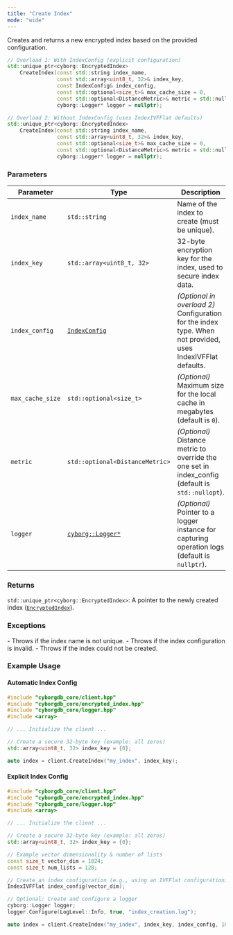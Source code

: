 ```yaml
---
title: "Create Index"
mode: "wide"
---
```


Creates and returns a new encrypted index based on the provided configuration.

```cpp
// Overload 1: With IndexConfig (explicit configuration)
std::unique_ptr<cyborg::EncryptedIndex> 
    CreateIndex(const std::string index_name,
                const std::array<uint8_t, 32>& index_key,
                const IndexConfig& index_config,
                const std::optional<size_t>& max_cache_size = 0,
                const std::optional<DistanceMetric>& metric = std::nullopt,
                cyborg::Logger* logger = nullptr);

// Overload 2: Without IndexConfig (uses IndexIVFFlat defaults)
std::unique_ptr<cyborg::EncryptedIndex> 
    CreateIndex(const std::string index_name,
                const std::array<uint8_t, 32>& index_key,
                const std::optional<size_t>& max_cache_size = 0,
                const std::optional<DistanceMetric>& metric = std::nullopt,
                cyborg::Logger* logger = nullptr);
```

### Parameters

| Parameter | Type | Description |
|----------------|-------------------------------|-----------------------------------------------------|
| `index_name` | `std::string` | Name of the index to create (must be unique). |
| `index_key` | `std::array<uint8_t, 32>` | 32-byte encryption key for the index, used to secure index data. |
| `index_config` | [`IndexConfig`](../types#indexconfig) | _(Optional in overload 2)_ Configuration for the index type. When not provided, uses IndexIVFFlat defaults. |
| `max_cache_size` | `std::optional<size_t>` | _(Optional)_ Maximum size for the local cache in megabytes (default is `0`). |
| `metric` | `std::optional<DistanceMetric>` | _(Optional)_ Distance metric to override the one set in index_config (default is `std::nullopt`). |
| `logger` | [`cyborg::Logger*`](./logger) | _(Optional)_ Pointer to a logger instance for capturing operation logs (default is `nullptr`). |

### Returns

`std::unique_ptr<cyborg::EncryptedIndex>`: A pointer to the newly created index ([`EncryptedIndex`](../encrypted-index)).

### Exceptions

<AccordionGroup>
    <Accordion title="std::invalid_argument">
        - Throws if the index name is not unique.
        - Throws if the index configuration is invalid.
    </Accordion>
    <Accordion title="std::runtime_exception">
        - Throws if the index could not be created.
    </Accordion>
</AccordionGroup>

### Example Usage

#### Automatic Index Config

```cpp
#include "cyborgdb_core/client.hpp"
#include "cyborgdb_core/encrypted_index.hpp"
#include "cyborgdb_core/logger.hpp"
#include <array>

// ... Initialize the client ...

// Create a secure 32-byte key (example: all zeros)
std::array<uint8_t, 32> index_key = {0};

auto index = client.CreateIndex("my_index", index_key);
```

#### Explicit Index Config

```cpp
#include "cyborgdb_core/client.hpp"
#include "cyborgdb_core/encrypted_index.hpp"
#include "cyborgdb_core/logger.hpp"
#include <array>

// ... Initialize the client ...

// Create a secure 32-byte key (example: all zeros)
std::array<uint8_t, 32> index_key = {0};

// Example vector dimensionality & number of lists
const size_t vector_dim = 1024;
const size_t num_lists = 128;

// Create an index configuration (e.g., using an IVFFlat configuration)
IndexIVFFlat index_config(vector_dim);

// Optional: Create and configure a logger
cyborg::Logger logger;
logger.Configure(LogLevel::Info, true, "index_creation.log");

auto index = client.CreateIndex("my_index", index_key, index_config, 1000, DistanceMetric::Euclidean, &logger);
